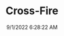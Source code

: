 ---
width: 4000
height: 6000
title: Cross-Fire
description: 1983 Chevrolet Corvette in Dripping Springs, TX.
date: 9/1/2022 6:28:22 AM
cameraMake: Sony
cameraModel: ILCE-7M3
lens: 50mm F1.4 DG HSM | Art 018
settingsfStop: f/1.4
settingsISO: ISO 100
settingsShutter: 1/200
settingsFocalLength: 50 mm
---